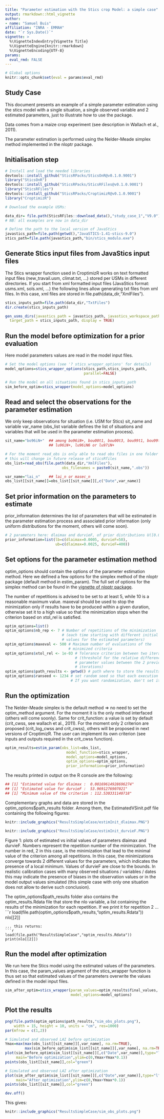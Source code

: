 ```yaml
---
title: "Parameter estimation with the Stics crop Model: a simple case"
output: rmarkdown::html_vignette
author:
- name: "Samuel Buis"
affiliation: "INRA - EMMAH"
date: "`r Sys.Date()`"
vignette: >
  %\VignetteIndexEntry{Vignette Title}
  %\VignetteEngine{knitr::rmarkdown}
  %\VignetteEncoding{UTF-8}
params:
  eval_rmd: FALSE
---
```


```r
# Global options
knitr::opts_chunk$set(eval = params$eval_rmd)
```

## Study Case

This document presents an example of a simple parameter estimation using the stics model with a single situation, a single observed variable and 2 estimated parameters, just to illustrate how to use the package.

Data comes from a maize crop experiment (see description in Wallach et al., 2011).

The parameter estimation is performed using the Nelder-Meade simplex method implemented in the nloptr package.

## Initialisation step

```r

# Install and load the needed libraries
devtools::install_github("SticsRPacks/SticsOnR@v0.1.0.9001")
library("SticsOnR")
devtools::install_github("SticsRPacks/SticsRFiles@v0.1.0.9001")
library("SticsRFiles")
devtools::install_github("SticsRPacks/CroptimizR@v0.1.0.9001")
library("CroptimizR")

# Download the example USMs:

data_dir= file.path(SticsRFiles::download_data(),"study_case_1","V9.0")
# NB: all examples are now in data_dir

# Define the path to the local version of JavaStics 
javastics_path=file.path(getwd(),"JavaSTICS-1.41-stics-9.0")
stics_path=file.path(javastics_path,"bin/stics_modulo.exe")
```

## Generate Stics input files from JavaStics input files

The Stics wrapper function used in CroptimizR works on text formatted input files (new_travail.usm, 
climat.txt, ...) stored per USMs in different directories. If you start from xml formatted input files (JavaStics format: usms.xml, sols.xml, ...)
the following lines allow generating txt files from xml files.
In this case, xml files are stored in file.path(data_dir,"XmlFiles").

```r
stics_inputs_path=file.path(data_dir,"TxtFiles")
dir.create(stics_inputs_path)

gen_usms_dirs(javastics_path = javastics_path, javastics_workspace_path = file.path(data_dir,"XmlFiles"),
  target_path = stics_inputs_path, display = TRUE)

```


## Run the model before optimization for a prior evaluation

Here model parameters values are read in the model input files. 

```r

# Set the model options (see '? stics_wrapper_options' for details)
model_options=stics_wrapper_options(stics_path,stics_inputs_path,
                                    parallel=FALSE) 

# Run the model on all situations found in stics_inputs_path
sim_before_optim=stics_wrapper(model_options=model_options)

```

## Read and select the observations for the parameter estimation

We only keep observations for situation (i.e. USM for Stics) sit_name and variable var_name (obs_list variable defines the list of situations and variables that will be used in the parameter estimation process).

```r

sit_name="bo96iN+"  ## among bo96iN+, bou00t1, bou00t3, bou99t1, bou99t3,
                    ## lu96iN+, lu96iN6 or lu97iN+

# For the moment read_obs is only able to read obs files in one folder ...
# this will change in future release of sticsRfiles
obs_list=read_obs(file.path(data_dir,"XmlFiles"), 
                          obs_filenames = paste0(sit_name,".obs"))

var_name="lai_n"    ## lai_n or masec_n
obs_list[[sit_name]]=obs_list[[sit_name]][,c("Date",var_name)]

```

## Set prior information on the parameters to estimate

prior_information determines the list of parameters that will be estimated in the parameter estimation process and associated prior information (only uniform distributions for the moment, others will come soon).

```r
# 2 parameters here: dlaimax and durvieF, of prior distributions U([0.0005,0.0025]) and U([50,400])
prior_information=list(lb=c(dlaimax=0.0005, durvieF=50),
                       ub=c(dlaimax=0.0025, durvieF=400))
```

## Set options for the parameter estimation method

optim_options should contain the options of the parameter estimation method.
Here we defined a few options for the simplex method of the nloptr package (default method in estim_param).
The full set of options for the simplex method can be found in the [vignette of nloptr package](https://cran.r-project.org/web/packages/nloptr/vignettes/nloptr.pdf).

The number of repetitions is advised to be set to at least 5, while 10 is a reasonable maximum value.
maxeval should be used to stop the minimization only if results have to be produced within a given duration, otherwise set it to a high value so that the minimization stops when the criterion based on xtol_rel is satisfied. 

```r
optim_options=list() 
optim_options$nb_rep <- 7 # Number of repetitions of the minimization 
                          # (each time starting with different initial
                          # values for the estimated parameters) 
optim_options$maxeval <- 500 # Maximum number of evaluations of the 
                             # minimized criteria 
optim_options$xtol_rel <- 1e-03 # Tolerance criterion between two iterations
                                # (threshold for the relative difference of
                                # parameter values between the 2 previous 
                                # iterations)
optim_options$path_results <- getwd() # path where to store the results (graph and Rdata)
optim_options$ranseed <- 1234 # set random seed so that each execution give the same results
                              # If you want randomization, don't set it.

```

## Run the optimization

The Nelder-Meade simplex is the default method => no need to set the 
optim_method argument. For the moment it is the only method interfaced (others will come soonly).
Same for crit_function: a value is set by default (crit_cwss, see wallach et al., 2011). For the moment only 2 criterion are proposed (crit_log_cwss and crit_cwss), others will be proposed in next versions of CroptimizR. The user can implement its own criterion (see inputs and outputs required in the crit_cwss function).

```r
optim_results=estim_param(obs_list=obs_list,
                            model_function=stics_wrapper,
                            model_options=model_options,
                            optim_options=optim_options,
                            prior_information=prior_information)

```

The results printed in output on the R console are the following:
```r
## [1] "Estimated value for dlaimax :  0.00169614928696274"
## [1] "Estimated value for durvieF :  53.9691276907021"
## [1] "Minimum value of the criterion : 112.530331140718"
```

Complementary graphs and data are stored in the optim_options$path_results folder. Among them, the EstimatedVSinit.pdf file containing the following figures: 

```r

knitr::include_graphics("ResultsSimpleCase/estimInit_dlaimax.PNG")

knitr::include_graphics("ResultsSimpleCase/estimInit_durvieF.PNG")

```

Figure 1: plots of estimated vs initial values of parameters dlaimax and durvieF. Numbers represent the repetition number of the minimization. The number in red, 2 in this case, is the minimization that lead to the minimal value of the criterion among all repetitions. In this case, the minimizations converge towards 2 different values for the parameters, which indicates the presence of a local minimum. Values of durvieF are close to the bounds. In realistic calibration cases with many observed situations / variables / dates this may indicate the presence of biases in the observation values or in the model output values simulated (this simple case with only one situation does not allow to derive such conclusion).

The optim_options$path_results folder also contains the optim_results.Rdata file that store the nlo variable, a list containing the results of the minimization for each repetition. If we print it for repetition 2 ...
```r
load(file.path(optim_options$path_results,"optim_results.Rdata"))
nlo[[2]]
```
... this returns:
```r
load(file.path("ResultsSimpleCase","optim_results.Rdata"))
print(nlo[[2]])
```


## Run the model after optimization

We run here the Stics model using the estimated values of the parameters.
In this case, the param_values argument of the stics_wrapper function is thus set so that estimated values of the parameters overwrite the values defined in the model input files.

```r
sim_after_optim=stics_wrapper(param_values=optim_results$final_values,
                              model_options=model_options)
```

## Plot the results


```r
png(file.path(optim_options$path_results,"sim_obs_plots.png"),
    width = 15, height = 10, units = "cm", res=1000)
par(mfrow = c(1,2))

# Simulated and observed LAI before optimization
Ymax=max(max(obs_list[[sit_name]][,var_name], na.rm=TRUE),
         max(sim_before_optim$sim_list[[sit_name]][,var_name], na.rm=TRUE))
plot(sim_before_optim$sim_list[[sit_name]][,c("Date",var_name)],type="l",
     main="Before optimization",ylim=c(0,Ymax+Ymax*0.1))
points(obs_list[[sit_name]],col="green")

# Simulated and observed LAI after optimization
plot(sim_after_optim$sim_list[[sit_name]][,c("Date",var_name)],type="l",
     main="After optimization",ylim=c(0,Ymax+Ymax*0.1))
points(obs_list[[sit_name]],col="green")

dev.off()
```

This gives:

```r
knitr::include_graphics("ResultsSimpleCase/sim_obs_plots.png")
```

